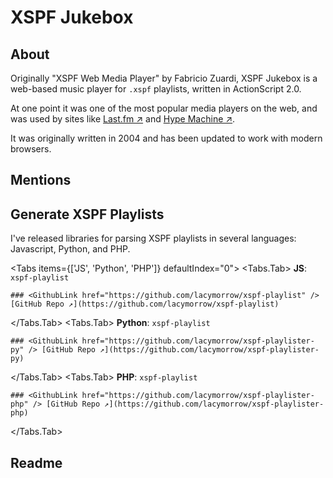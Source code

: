 # XSPF Jukebox

## About

Originally "XSPF Web Media Player" by Fabricio Zuardi, XSPF Jukebox is a web-based music player for `.xspf` playlists, written in ActionScript 2.0.

At one point it was one of the most popular media players on the web, and was used by sites like [Last.fm ↗](https://www.last.fm/) and [Hype Machine ↗](https://www.hypem.com/).

It was originally written in 2004 and has been updated to work with modern browsers.

## Mentions

## Generate XSPF Playlists

I've released libraries for parsing XSPF playlists in several languages: Javascript, Python, and PHP.

<Tabs items={['JS', 'Python', 'PHP']} defaultIndex="0">
  <Tabs.Tab>
  	**JS**: `xspf-playlist`

	### <GithubLink href="https://github.com/lacymorrow/xspf-playlist" /> [GitHub Repo ↗](https://github.com/lacymorrow/xspf-playlist)
  </Tabs.Tab>
  <Tabs.Tab>
	**Python**: `xspf-playlist`

	### <GithubLink href="https://github.com/lacymorrow/xspf-playlister-py" /> [GitHub Repo ↗](https://github.com/lacymorrow/xspf-playlister-py)

  </Tabs.Tab>
  <Tabs.Tab>
	**PHP**: `xspf-playlist`

	### <GithubLink href="https://github.com/lacymorrow/xspf-playlister-php" /> [GitHub Repo ↗](https://github.com/lacymorrow/xspf-playlister-php)

  </Tabs.Tab>
</Tabs>

## Readme

<Readme username='lacymorrow' repo='xspf-jukebox' />
